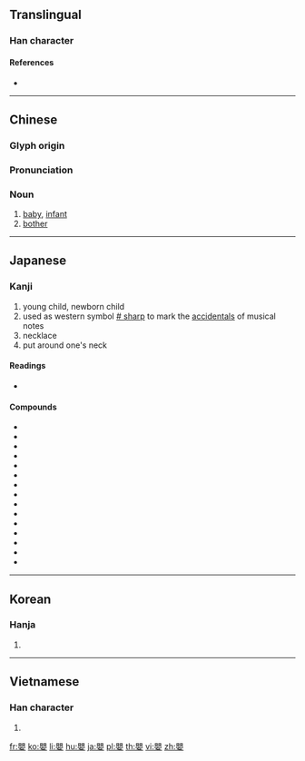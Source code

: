 {{character info/new}}
{{also|婴}}
==Translingual==

===Han character===
{{Han char|rn=38|rad=女|as=14|sn=17|four=66404|canj=BCV|ids=⿱賏女}}

====References====
* {{Han ref|kx=0273.040|dkj=06828|dj=0541.100|hdz=21086.080|uh=5B30|ud=23344|bh=C0A6|bd=49318}}

----

==Chinese==
{{zh-forms|s=婴}}

===Glyph origin===
{{Han etym}}

===Pronunciation===
{{zh-pron
|m=yīng
|c=jing1
|mn=qz,tw,xm,zz:eng/qz,tp,xm:iⁿ/kh,xm,zz:eⁿ
|mn_note=eng - literary; iⁿ/eⁿ/eeⁿ - vernacular
|mc=y
|oc=y
|ma=
|cat=n
}}

===Noun===
{{zh-noun}}

# [[baby]], [[infant]]
# [[bother]]

----

==Japanese==

===Kanji===
{{ja-kanji|grade=|rs=女14}}

# young child, newborn child
# used as western symbol [[w:Sharp_(music)|# sharp]] to mark the [[accidentals]] of musical notes
# necklace
# put around one's neck

====Readings====
* {{ja-readings|goon=[[よう]] (yō)|kanon=[[えい]] (ei)|kun=[[ふれる]] (fureru), [[めぐらす]] (megurasu), [[めぐる]] (meguru), [[かける]] (kakeru), [[かかる]] (kakaru), [[みどりご]] (midorigo)}}

====Compounds====
{{der-top|Compounds}}
* {{ja-r|晏嬰|あんえい}}
* {{ja-r|嬰羽|えいう}}
* {{ja-r|嬰音|えいおん}}
* {{ja-r|嬰孩|えいがい}}
* {{ja-r|嬰記号|えいきごう}}
* {{ja-r|嬰商|えいしょう}}
* {{ja-r|嬰児|えいじ}}
* {{ja-r|嬰児|みどりご}}
* {{ja-r|嬰児殺|えいじさつ}}
* {{ja-r|嬰幼児|えいようじ}}
* {{ja-r|嬰児籠|えじこ}}
* {{ja-r|孩嬰|がいえい}}
* {{ja-r|孺嬰|じゅえい}}
* {{ja-r|退嬰|たいえい}}
* {{ja-r|退嬰的|たいえいてき}}
{{der-bottom}}

----

==Korean==

===Hanja===
{{ko-hanja|hangeul=영|rv=yeong|mr=yŏng}}

# {{defn|lang=ko|sort=女14}}

----

==Vietnamese==

===Han character===
{{vi-hantu|[[anh]]|rs=女14}}

# {{defn|lang=vi|sort=女14}}

[[fr:嬰]]
[[ko:嬰]]
[[li:嬰]]
[[hu:嬰]]
[[ja:嬰]]
[[pl:嬰]]
[[th:嬰]]
[[vi:嬰]]
[[zh:嬰]]